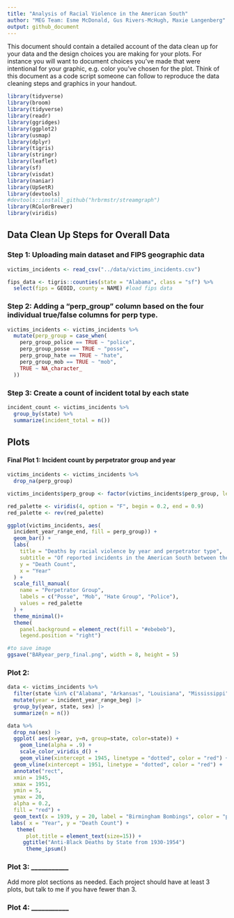 ```yaml
---
title: "Analysis of Racial Violence in the American South"
author: "MEG Team: Esme McDonald, Gus Rivers-McHugh, Maxie Langenberg"
output: github_document
---
```


This document should contain a detailed account of the data clean up for your data and the design choices you are making for your plots. For instance you will want to document choices you've made that were intentional for your graphic, e.g. color you've chosen for the plot. Think of this document as a code script someone can follow to reproduce the data cleaning steps and graphics in your handout.

```r
library(tidyverse)
library(broom)
library(tidyverse)
library(readr)
library(ggridges)
library(ggplot2)
library(usmap)
library(dplyr)
library(tigris)
library(stringr)
library(leaflet)
library(sf)
library(visdat)
library(naniar)
library(UpSetR)
library(devtools)
#devtools::install_github("hrbrmstr/streamgraph")
library(RColorBrewer)
library(viridis)
```

## Data Clean Up Steps for Overall Data

### Step 1: Uploading main dataset and FIPS geographic data
```r
victims_incidents <- read_csv("../data/victims_incidents.csv")

fips_data <- tigris::counties(state = "Alabama", class = "sf") %>%
  select(fips = GEOID, county = NAME) #load fips data
``` 

### Step 2: Adding a "perp_group" column based on the four individual true/false columns for perp type. 

```r
victims_incidents <- victims_incidents %>%
  mutate(perp_group = case_when(
    perp_group_police == TRUE ~ "police",
    perp_group_posse == TRUE ~ "posse",
    perp_group_hate == TRUE ~ "hate",
    perp_group_mob == TRUE ~ "mob",
    TRUE ~ NA_character_
  ))
```

### Step 3: Create a count of incident total by each state 
``` r
incident_count <- victims_incidents %>%
  group_by(state) %>%
  summarize(incident_total = n())
```



## Plots

#### Final Plot 1: Incident count by perpetrator group and year

```r

victims_incidents <- victims_incidents %>% 
  drop_na(perp_group)

victims_incidents$perp_group <- factor(victims_incidents$perp_group, levels = c("posse", "mob", "hate", "police"))

red_palette <- viridis(4, option = "F", begin = 0.2, end = 0.9)
red_palette <- rev(red_palette)

ggplot(victims_incidents, aes(
  incident_year_range_end, fill = perp_group)) +
  geom_bar() +
  labs(
    title = "Deaths by racial violence by year and perpetrator type",
    subtitle = "Of reported incidents in the American South between the years 1930 and 1954",
    y = "Death Count",
    x = "Year"
  ) +
  scale_fill_manual(
    name = "Perpetrator Group",
    labels = c("Posse", "Mob", "Hate Group", "Police"),
    values = red_palette
  ) +
  theme_minimal()+
  theme(
    panel.background = element_rect(fill = "#ebebeb"), 
    legend.position = "right") 

#to save image
ggsave("BARyear_perp_final.png", width = 8, height = 5)
```


### Plot 2:

```r

data <- victims_incidents %>%
  filter(state %in% c("Alabama", "Arkansas", "Louisiana", "Mississippi", "North Carolina", "South Carolina", "Tennessee", "Texas", "Virginia")) |>
  mutate(year = incident_year_range_beg) |>
  group_by(year, state, sex) |>
  summarize(n = n())

data %>%
  drop_na(sex) |>
  ggplot( aes(x=year, y=n, group=state, color=state)) +
    geom_line(alpha = .9) +
    scale_color_viridis_d() +
    geom_vline(xintercept = 1945, linetype = "dotted", color = "red") +
  geom_vline(xintercept = 1951, linetype = "dotted", color = "red") +
  annotate("rect", 
  xmin = 1945, 
  xmax = 1951, 
  ymin = 5, 
  ymax = 20, 
  alpha = 0.2, 
  fill = "red") +
  geom_text(x = 1939, y = 20, label = "Birmingham Bombings", color = "purple", show.legend  = FALSE) +
 labs( x = "Year", y = "Death Count") +
   theme(
      plot.title = element_text(size=15)) +
     ggtitle("Anti-Black Deaths by State from 1930-1954")
      theme_ipsum()
```

### Plot 3: ___________

Add more plot sections as needed. Each project should have at least 3 plots, but talk to me if you have fewer than 3.

### Plot 4: ___________ 


